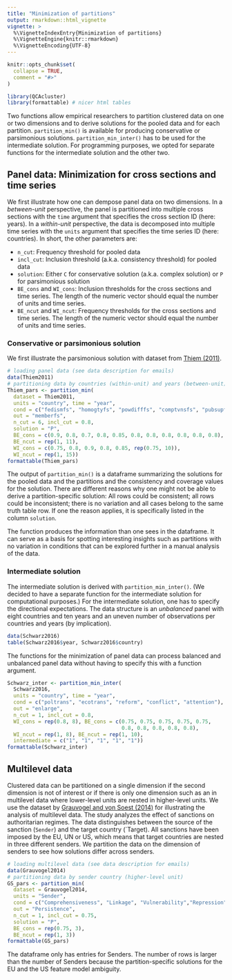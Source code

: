 ```yaml
---
title: "Minimization of partitions"
output: rmarkdown::html_vignette
vignette: >
  %\VignetteIndexEntry{Minimization of partitions}
  %\VignetteEngine{knitr::rmarkdown}
  %\VignetteEncoding{UTF-8}
---
```


```r
knitr::opts_chunk$set(
  collapse = TRUE,
  comment = "#>"
)
```

```r
library(QCAcluster)
library(formattable) # nicer html tables
```

Two functions allow empirical researchers to partition clustered data on one or two dimensions and to derive solutions for the pooled data and for each partition. `partition_min()` is available for producing conservative or parsimonious solutions. `partition_min_inter()` has to be used for the intermediate solution. For programming purposes, we opted for separate functions for the intermediate solution and the other two.

## Panel data: Minimization for cross sections and time series
We first illustrate how one can dempose panel data on two dimensions. In a *between-unit* perspective, the panel is partitioned into multiple cross sections with the `time` argument that specifies the cross section ID (here: years). In a *within-unit* perspective, the data is decomposed into multiple time series with the `units` argument that specifies the time series ID (here: countries). In short, the other parameters are:

- `n_cut`: Frequency threshold for pooled data
- `incl_cut`: Inclusion threshold (a.k.a. consistency threshold) for pooled data
- `solution`: Either `C` for conservative solution (a.k.a. complex solution) or `P` for parsimonious solution
- `BE_cons` and `WI_cons`: Inclusion thresholds for the cross sections and time series. The length of the numeric vector should equal the number of units and time series.
- `BE_ncut` and `WI_ncut`: Frequency thresholds for the cross sections and time series. The length of the numeric vector should equal the number of units and time series.

### Conservative or parsimonious solution
We first illustrate the parsimonious solution with dataset from [Thiem (2011)](https://doi.org/10.1017/S1755773910000251).
```r
# loading panel data (see data description for emails)
data(Thiem2011)
# partitioning data by countries (within-unit) and years (between-unit)
Thiem_pars <- partition_min(
  dataset = Thiem2011,
  units = "country", time = "year",
  cond = c("fedismfs", "homogtyfs", "powdifffs", "comptvnsfs", "pubsupfs", "ecodpcefs"),
  out = "memberfs",
  n_cut = 6, incl_cut = 0.8,
  solution = "P",
  BE_cons = c(0.9, 0.8, 0.7, 0.8, 0.85, 0.8, 0.8, 0.8, 0.8, 0.8, 0.8),
  BE_ncut = rep(1, 11),
  WI_cons = c(0.75, 0.8, 0.9, 0.8, 0.85, rep(0.75, 10)),
  WI_ncut = rep(1, 15))
formattable(Thiem_pars)
```

The output of `partition_min()` is a dataframe summarizing the solutions for the pooled data and the partitions and the consistency and coverage values for the solution. There are different reasons why one might not be able to derive a partition-specific solution: All rows could be consistent; all rows could be inconsistent; there is no variation and all cases belong to the same truth table row. If one the reason applies, it is specifically listed in the column `solution`.

The function produces the information than one sees in the dataframe. It can serve as a basis for spotting interesting insights such as partitions with no variation in conditions that can be explored further in a manual analysis of the data.

### Intermediate solution
The intermediate solution is derived with `partition_min_inter()`. (We decided to have a separate function for the intermediate solution for computational purposes.) For the intermediate solution, one has to specify the directional expectations. The data structure is an *unbalanced* panel with eight countries and ten years and an uneven number of observations per countries and years (by implication).
```r
data(Schwarz2016)
table(Schwarz2016$year, Schwarz2016$country)
```

The functions for the minimization of panel data can process balanced and unbalanced panel data without having to specify this with a function argument.
```r
Schwarz_inter <- partition_min_inter(
  Schwarz2016, 
  units = "country", time = "year", 
  cond = c("poltrans", "ecotrans", "reform", "conflict", "attention"), 
  out = "enlarge", 
  n_cut = 1, incl_cut = 0.8, 
  WI_cons = rep(0.8, 8), BE_cons = c(0.75, 0.75, 0.75, 0.75, 0.75,
                                     0.8, 0.8, 0.8, 0.8, 0.8),
  WI_ncut = rep(1, 8), BE_ncut = rep(1, 10),
  intermediate = c("1", "1", "1", "1", "1"))
formattable(Schwarz_inter)
```

## Multilevel data
Clustered data can be partitioned on a single dimension if the second dimension is not of interest or if there is only one dimension such as an in multilevel data where lower-level units are nested in higher-level units. We use the dataset by [Grauvogel and von Soest (2014)](https://doi.org/10.1017/S1755773910000251) for illustrating the analysis of multilevel data. The study analyzes the effect of sanctions on authoritarian regimes. The data distinguishes between the source of the sanction (`Sender`) and the target country (`Target). All sanctions have been imposed by the EU, UN or US, which means that target countries are nested in three different senders. We partition the data on the dimension of senders to see how solutions differ across senders.

```r
# loading multilevel data (see data description for emails)
data(Grauvogel2014)
# partitioning data by sender country (higher-level unit)
GS_pars <- partition_min(
  dataset = Grauvogel2014,
  units = "Sender",
  cond = c("Comprehensiveness", "Linkage", "Vulnerability","Repression", "Claims"),
  out = "Persistence",
  n_cut = 1, incl_cut = 0.75,
  solution = "P",
  BE_cons = rep(0.75, 3),
  BE_ncut = rep(1, 3))
formattable(GS_pars)
```

The dataframe only has entries for Senders. The number of rows is larger than the number of Senders because the partition-specific solutions for the EU and the US feature model ambiguity.
